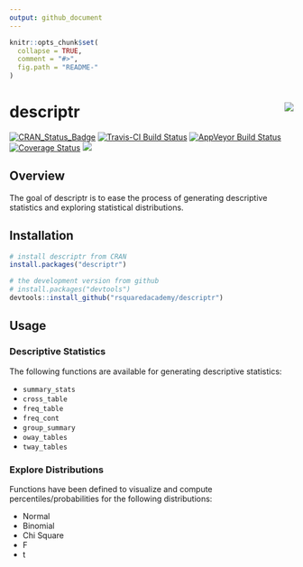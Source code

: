 ```yaml
---
output: github_document
---
```


<!-- README.md is generated from README.Rmd. Please edit that file -->

```r
knitr::opts_chunk$set(
  collapse = TRUE,
  comment = "#>",
  fig.path = "README-"
)
```

# descriptr <img src="descriptr.jpg" align="right" />

[![CRAN_Status_Badge](http://www.r-pkg.org/badges/version/descriptr)](https://cran.r-project.org/package=descriptr)
[![Travis-CI Build Status](https://travis-ci.org/rsquaredacademy/descriptr.svg?branch=master)](https://travis-ci.org/rsquaredacademy/descriptr)
[![AppVeyor Build Status](https://ci.appveyor.com/api/projects/status/github/rsquaredacademy/descriptr?branch=master&svg=true)](https://ci.appveyor.com/project/rsquaredacademy/descriptr)
[![Coverage Status](https://img.shields.io/codecov/c/github/rsquaredacademy/descriptr/master.svg)](https://codecov.io/github/rsquaredacademy/descriptr?branch=master)
[![](https://cranlogs.r-pkg.org/badges/grand-total/descriptr)](https://cran.r-project.org/package=descriptr)


## Overview

The goal of descriptr is to ease the process of generating descriptive
statistics and exploring statistical distributions.

## Installation

```r
# install descriptr from CRAN
install.packages("descriptr")

# the development version from github
# install.packages("devtools")
devtools::install_github("rsquaredacademy/descriptr")
```

## Usage

### Descriptive Statistics

The following functions are available for generating descriptive statistics:

- `summary_stats`
- `cross_table`
- `freq_table`
- `freq_cont`
- `group_summary`
- `oway_tables`
- `tway_tables`


### Explore Distributions

Functions have been defined to visualize and compute percentiles/probabilities
for the following distributions:

- Normal
- Binomial
- Chi Square
- F
- t

